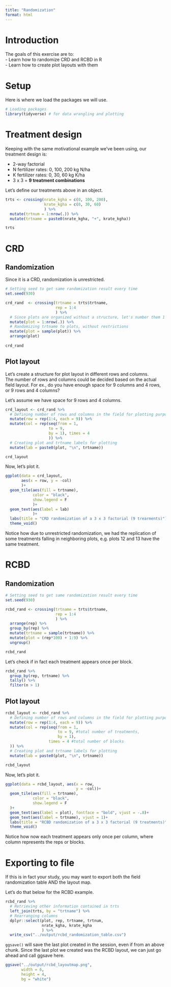 ```yaml
---
title: "Randomization"
format: html
---
```


# Introduction  
The goals of this exercise are to:  
- Learn how to randomize CRD and RCBD in R  
- Learn how to create plot layouts with them  

# Setup  
Here is where we load the packages we will use.  
```r
# Loading packages
library(tidyverse) # for data wrangling and plotting
```

# Treatment design  
Keeping with the same motivational example we've been using, our treatment design is:  

-   2-way factorial\
-   N fertilizer rates: 0, 100, 200 kg N/ha\
-   K fertilizer rates: 0, 30, 60 kg K/ha\
-   3 x 3 = **9 treatment combinations**

Let's define our treatments above in an object.  
```r
trts <- crossing(nrate_kgha = c(0, 100, 200),
                 krate_kgha = c(0, 30, 60)
                 ) %>% 
  mutate(trtnum = 1:nrow(.)) %>% 
  mutate(trtname = paste0(nrate_kgha, "+", krate_kgha))

trts
```


# CRD  
## Randomization  
Since it is a CRD, randomization is unrestricted.  

```r
# Setting seed to get same randomization result every time
set.seed(930)

crd_rand  <- crossing(trtname = trts$trtname,
                      rep = 1:4
                      ) %>% 
  # Since plots are organized without a structure, let's number them 1 through 36
  mutate(plot = 1:nrow(.)) %>% 
  # Randomizing trtname to plots, without restrictions 
  mutate(plot = sample(plot)) %>% 
  arrange(plot)
  
crd_rand
```

## Plot layout  
Let's create a structure for plot layout in different rows and columns.  
The number of rows and columns could be decided based on the actual field layout. For ex., do you have enough space for 9 columns and 4 rows, or 9 rows and 4 columns?  

Let's assume we have space for 9 rows and 4 columns.  

```r
crd_layout <- crd_rand %>% 
  # Defining number of rows and columns in the field for plotting purposes
  mutate(row = rep(1:4, each = 9)) %>% 
  mutate(col = rep(seq(from = 1,
                   to = 9,
                   by = 1), times = 4
                   )) %>% 
  # Creating plot and trtname labels for plotting
  mutate(lab = paste0(plot, "\n", trtname))

crd_layout

```

Now, let's plot it.
```r
ggplot(data = crd_layout,
       aes(x = row, y = -col)
       )+
  geom_tile(aes(fill = trtname),
            color = "black",
            show.legend = F
            )+
  geom_text(aes(label = lab)
            )+
  labs(title = "CRD randomization of a 3 x 3 factorial (9 trearments)")+
  theme_void()


```

Notice how due to unrestricted randomization, we had the replication of some treatments falling in neighboring plots, e.g. plots 12 and 13 have the same treatment.  


# RCBD  
## Randomization  
```r
# Setting seed to get same randomization result every time
set.seed(930)

rcbd_rand <- crossing(trtname = trts$trtname,
                      rep = 1:4
                      ) %>% 
  arrange(rep) %>% 
  group_by(rep) %>% 
  mutate(trtname = sample(trtname)) %>% 
  mutate(plot = (rep*100) + 1:9) %>% 
  ungroup()

rcbd_rand
```

Let's check if in fact each treatment appears once per block.  
```r
rcbd_rand %>% 
  group_by(rep, trtname) %>% 
  tally() %>% 
  filter(n > 1)

```

## Plot layout  
```r
rcbd_layout <- rcbd_rand %>%
  # Defining number of rows and columns in the field for plotting purposes
  mutate(row = rep(1:4, each = 9)) %>%
  mutate(col = rep(seq(from = 1, 
                       to = 9, #total number of treatments, 
                       by = 1), 
                   times = 4 #total number of blocks
  )) %>%
  # Creating plot and trtname labels for plotting
  mutate(lab = paste0(plot, "\n", trtname))

rcbd_layout
```

Now, let's plot it.
```r
ggplot(data = rcbd_layout, aes(x = row, 
                               y = -col))+
  geom_tile(aes(fill = trtname),
            color = "black",
            show.legend = F
  )+
  geom_text(aes(label = plot), fontface = "bold", vjust = -.8)+
  geom_text(aes(label = trtname), vjust = 1)+
  labs(title = "RCBD randomization of a 3 x 3 factorial (9 treatments)") +
  theme_void()

```

Notice how now each treatment appears only once per column, where column represents the reps or blocks.  

# Exporting to file  
If this is in fact your study, you may want to export both the field randomization table AND the layout map.  

Let's do that below for the RCBD example.  

```r
rcbd_rand %>% 
  # Retrieving other information contained in trts
  left_join(trts, by = "trtname") %>% 
  # Rearranging columns  
  dplyr::select(plot, rep, trtname, trtnum, 
                nrate_kgha, krate_kgha
                ) %>% 
  write_csv("../output/rcbd_randomization_table.csv")
```

`ggsave()` will save the last plot created in the session, even if from an above chunk. Since the last plot we created was the RCBD layout, we can just go ahead and call ggsave here.  

```r
ggsave("../output/rcbd_layoutmap.png",
       width = 6,
       height = 4,
       bg = "white")
```


